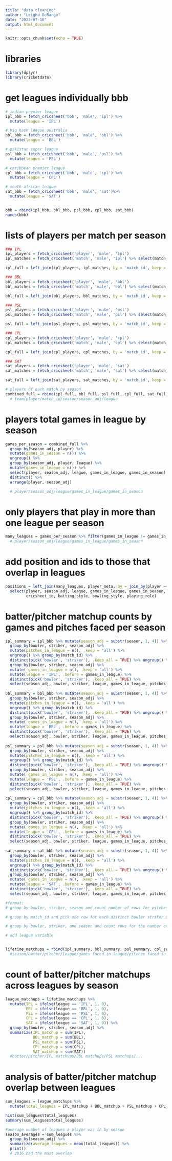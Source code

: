 ```yaml
---
title: "data cleaning"
author: "Leigha DeRango"
date: "2023-07-10"
output: html_document
---
```


```r
knitr::opts_chunk$set(echo = TRUE)
```


# libraries
```r
library(dplyr)
library(cricketdata)
```


# get leagues individually bbb
```r
# indian premier league
ipl_bbb = fetch_cricsheet('bbb', 'male', 'ipl') %>%
  mutate(league = 'IPL')

# big bash league australia
bbl_bbb = fetch_cricsheet('bbb', 'male', 'bbl') %>%
  mutate(league = 'BBL')

# pakistan super league
psl_bbb = fetch_cricsheet('bbb', 'male', 'psl') %>%
  mutate(league = 'PSL')

# caribbean premier league
cpl_bbb = fetch_cricsheet('bbb', 'male', 'cpl') %>%
  mutate(league = 'CPL')

# south african league
sat_bbb = fetch_cricsheet('bbb', 'male', 'sat')%>%
  mutate(league = 'SAT')


bbb = rbind(ipl_bbb, bbl_bbb, psl_bbb, cpl_bbb, sat_bbb)
names(bbb)
```

# lists of players per match per season
```r
### IPL
ipl_players = fetch_cricsheet('player', 'male', 'ipl')
ipl_matches = fetch_cricsheet('match', 'male', 'ipl') %>% select(match_id, season)

ipl_full = left_join(ipl_players, ipl_matches, by = 'match_id', keep = TRUE) %>% select(team, player, match_id.x, season) %>% mutate(season_adj = substr(season, 1, 4), league = 'IPL')

### BBL
bbl_players = fetch_cricsheet('player', 'male', 'bbl')
bbl_matches = fetch_cricsheet('match', 'male', 'bbl') %>% select(match_id, season)

bbl_full = left_join(bbl_players, bbl_matches, by = 'match_id', keep = TRUE) %>% select(team, player, match_id.x, season) %>% mutate(season_adj = substr(season, 1, 4), league = 'BBL')

### PSL
psl_players = fetch_cricsheet('player', 'male', 'psl')
psl_matches = fetch_cricsheet('match', 'male', 'psl') %>% select(match_id, season)

psl_full = left_join(psl_players, psl_matches, by = 'match_id', keep = TRUE) %>% select(team, player, match_id.x, season) %>% mutate(season_adj = substr(season, 1, 4), league = 'PSL')

### CPL
cpl_players = fetch_cricsheet('player', 'male', 'cpl')
cpl_matches = fetch_cricsheet('match', 'male', 'cpl') %>% select(match_id, season)

cpl_full = left_join(cpl_players, cpl_matches, by = 'match_id', keep = TRUE) %>% select(team, player, match_id.x, season) %>% mutate(season_adj = substr(season, 1, 4), league = 'CPL')

### SAT
sat_players = fetch_cricsheet('player', 'male', 'sat')
sat_matches = fetch_cricsheet('match', 'male', 'sat') %>% select(match_id, season)

sat_full = left_join(sat_players, sat_matches, by = 'match_id', keep = TRUE) %>% select(team, player, match_id.x, season) %>% mutate(season_adj = substr(season, 1, 4), league = 'SAT')

# players of each match by season
combined_full = rbind(ipl_full, bbl_full, psl_full, cpl_full, sat_full)
  # team/player/match_id/season/season_adj/league
```

# players total games in league by season
```r

games_per_season = combined_full %>%
  group_by(season_adj, player) %>%
  mutate(games_in_season = n()) %>% 
  ungroup() %>% 
  group_by(season_adj, player, league) %>% 
  mutate(games_in_league = n()) %>%
  select(player, season_adj, league, games_in_league, games_in_season) %>%
  distinct() %>%
  arrange(player, season_adj)

  # player/season_adj/league/games_in_league/games_in_season

```

# only players that play in more than one league per season
```r

many_leagues = games_per_season %>% filter(games_in_league != games_in_season)
  # player/season_adj/league/games_in_league/games_in_season

```

# add position and ids to those that overlap in leagues 
```r

positions = left_join(many_leagues, player_meta, by = join_by(player == unique_name)) %>%
  select(player, season_adj, league, games_in_league, games_in_season, cricinfo_id,
         cricsheet_id, batting_style, bowling_style, playing_role)

```

# batter/pitcher matchup counts by games and pitches faced per season
```r

ipl_summary = ipl_bbb %>% mutate(season_adj = substr(season, 1, 4)) %>% 
  group_by(bowler, striker, season_adj) %>%
  mutate(pitches_in_league = n(), .keep = 'all') %>% 
  ungroup() %>% group_by(match_id) %>%
  distinct(pick('bowler', 'striker'), .keep_all = TRUE) %>% ungroup() %>%
  group_by(bowler, striker, season_adj) %>% 
  mutate( games_in_league = n(), .keep = 'all') %>%
  mutate(league = 'IPL', .before = games_in_league) %>% 
  distinct(pick('bowler', 'striker'), .keep_all = TRUE) %>%
  select(season_adj, bowler, striker, league, games_in_league, pitches_in_league)
  
bbl_summary = bbl_bbb %>% mutate(season_adj = substr(season, 1, 4)) %>% 
  group_by(bowler, striker, season_adj) %>%
  mutate(pitches_in_league = n(), .keep = 'all') %>% 
  ungroup() %>% group_by(match_id) %>%
  distinct(pick('bowler', 'striker'), .keep_all = TRUE) %>% ungroup() %>%
  group_by(bowler, striker, season_adj) %>%
  mutate( games_in_league = n(), .keep = 'all') %>%
  mutate(league = 'BBL', .before = games_in_league) %>% 
  distinct(pick('bowler', 'striker'), .keep_all = TRUE) %>%
  select(season_adj, bowler, striker, league, games_in_league, pitches_in_league)
  
psl_summary = psl_bbb %>% mutate(season_adj = substr(season, 1, 4)) %>% 
  group_by(bowler, striker, season_adj) %>%
  mutate(pitches_in_league = n(), .keep = 'all') %>% 
  ungroup() %>% group_by(match_id) %>%
  distinct(pick('bowler', 'striker'), .keep_all = TRUE) %>% ungroup() %>%
  group_by(bowler, striker, season_adj) %>%
  mutate( games_in_league = n(), .keep = 'all') %>%
  mutate(league = 'PSL', .before = games_in_league) %>% 
  distinct(pick('bowler', 'striker'), .keep_all = TRUE) %>%
  select(season_adj, bowler, striker, league, games_in_league, pitches_in_league)
  
cpl_summary = cpl_bbb %>% mutate(season_adj = substr(season, 1, 4)) %>% 
  group_by(bowler, striker, season_adj) %>% 
  mutate(pitches_in_league = n(), .keep = 'all') %>% 
  ungroup() %>% group_by(match_id) %>%
  distinct(pick('bowler', 'striker'), .keep_all = TRUE) %>% ungroup() %>%
  group_by(bowler, striker, season_adj) %>%
  mutate( games_in_league = n(), .keep = 'all') %>%
  mutate(league = 'CPL', .before = games_in_league) %>% 
  distinct(pick('bowler', 'striker'), .keep_all = TRUE) %>%
  select(season_adj, bowler, striker, league, games_in_league, pitches_in_league)
  
sat_summary = sat_bbb %>% mutate(season_adj = substr(season, 1, 4)) %>% 
  group_by(bowler, striker, season_adj) %>% 
  mutate(pitches_in_league = n(), .keep = 'all') %>% 
  ungroup() %>% group_by(match_id) %>%
  distinct(pick('bowler', 'striker'), .keep_all = TRUE) %>% ungroup() %>%
  group_by(bowler, striker, season_adj) %>%
  mutate( games_in_league = n(), .keep = 'all') %>%
  mutate(league = 'SAT', .before = games_in_league) %>% 
  distinct(pick('bowler', 'striker'), .keep_all = TRUE) %>%
  select(season_adj, bowler, striker, league, games_in_league, pitches_in_league)

#format: 
# group by bowler, striker, season and count number of rows for pitches faced, then ungroup

# group by match_id and pick one row for each distinct bowler striker matchup in that game, then ungroup

# group by bowler, striker, and season and count rows for the number of games faced

# add league variable


lifetime_matchups = rbind(ipl_summary, bbl_summary, psl_summary, cpl_summary, sat_summary)
  #season/batter/pitcher/league/games faced in league/pitches faced in league
```


# count of batter/pitcher matchups across leagues by season
```r

league_matchups = lifetime_matchups %>%
  mutate(IPL = ifelse(league == 'IPL', 1, 0),
         BBL = ifelse(league == 'BBL', 1, 0),
         PSL = ifelse(league == 'PSL', 1, 0),
         CPL = ifelse(league == 'CPL', 1, 0),
         SAT = ifelse(league == 'SAT', 1, 0)) %>%
  group_by(bowler, striker, season_adj) %>%
  summarize(IPL_matchup = sum(IPL),
            BBL_matchup = sum(BBL),
            PSL_matchup = sum(PSL), 
            CPL_matchup = sum(CPL), 
            SAT_matchup = sum(SAT))
  #batter/pitcher/IPL matchups/BBL matchups/PSL matchups/...

```

# analysis of batter/pitcher matchup overlap between leagues
```r

sum_leagues = league_matchups %>% 
  mutate(total_leagues = IPL_matchup + BBL_matchup + PSL_matchup + CPL_matchup + SAT_matchup)

hist(sum_leagues$total_leagues)
summary(sum_leagues$total_leagues)

#average number of leagues a player was in by season
season_averages = sum_leagues %>%
  group_by(season_adj) %>%
  summarize(average_leagues = mean(total_leagues)) %>%
  print()
  # 2016 had the most overlap
  
```









